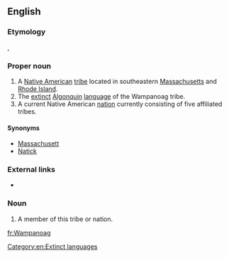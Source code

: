 ==English==
===Etymology===
{{etyl|wam|en}} {{term|Wôpanâak|lang=wam}}, {{term|wôpanâak}}

===Proper noun===
{{en-proper noun}}

# A [[Native American]] [[tribe]] located in southeastern [[Massachusetts]] and [[Rhode Island]].
# The [[extinct]] [[Algonquin]] [[language]] of the Wampanoag tribe.
# A current Native American [[nation]] currently consisting of five affiliated tribes.

====Synonyms====
*[[Massachusett]]
*[[Natick]]

===External links===
*{{ethnologue|code=wam}}

===Noun===
{{en-noun}}

# A member of this tribe or nation.

[[Category:en:Extinct languages]]

[[fr:Wampanoag]]